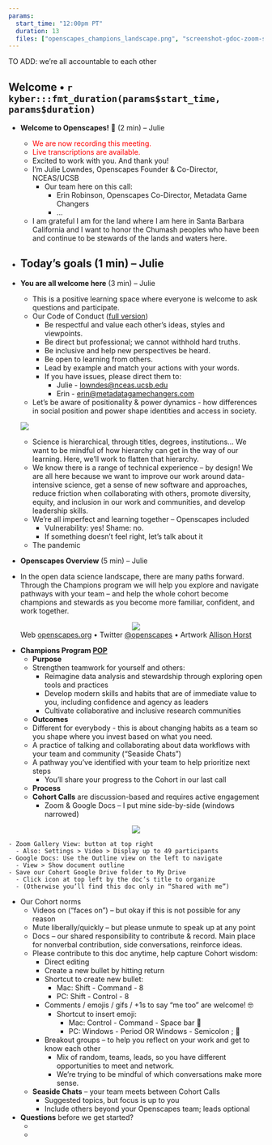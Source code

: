 ```yaml
---
params:
  start_time: "12:00pm PT"
  duration: 13
  files: ["openscapes_champions_landscape.png", "screenshot-gdoc-zoom-setup.png", "wheel_of_power_duckworth.jpg"]
---
```


TO ADD: we're all accountable to each other

## Welcome • `r kyber:::fmt_duration(params$start_time, params$duration)`

- **Welcome to Openscapes!** 👋 (2 min) – Julie
  - <font color="red">We are now recording this meeting.</font> 
  - <font color="red">Live transcriptions are available.</font>
  - Excited to work with you. And thank you!
  - I’m Julie Lowndes, Openscapes Founder & Co-Director, NCEAS/UCSB
    - Our team here on this call: 
      - Erin Robinson, Openscapes Co-Director, Metadata Game Changers
      - ...
  - I am grateful I am for the land where I am here in Santa Barbara California and I want to honor the Chumash peoples who have been and continue to be stewards of the lands and waters here.

- **Today’s goals** (1 min) – Julie
  - 
- **You are all welcome here** (3 min) – Julie
  - This is a positive learning space where everyone is welcome to ask questions and participate.
  - Our Code of Conduct ([full version](https://www.openscapes.org/code-of-conduct/))
    - Be respectful and value each other’s ideas, styles and viewpoints.
    - Be direct but professional; we cannot withhold hard truths.
    - Be inclusive and help new perspectives be heard.
    - Be open to learning from others.
    - Lead by example and match your actions with your words.
    - If you have issues, please direct them to:
      - Julie - [lowndes@nceas.ucsb.edu](mailto:lowndes@nceas.ucsb.edu)
      - Erin - [erin@metadatagamechangers.com](mailto:erin@metadatagamechangers.com) 
  - Let’s be aware of positionality & power dynamics - how differences in social position and power shape identities and access in society. 
  
  ![](wheel_of_power_duckworth.jpg)

  - Science is hierarchical, through titles, degrees, institutions… We want to be mindful of how hierarchy can get in the way of our learning. Here, we’ll work to flatten that hierarchy.
  - We know there is a range of technical experience – by design! We are all here because we want to improve our work around data-intensive science, get a sense of new software and approaches, reduce friction when collaborating with others, promote diversity, equity, and inclusion in our work and communities, and develop leadership skills.
  - We’re all imperfect and learning together – Openscapes included
    - Vulnerability: yes! Shame: no.
    - If something doesn’t feel right, let’s talk about it
  - The pandemic 

- **Openscapes Overview** (5 min) – Julie
- In the open data science landscape, there are many paths forward. Through the Champions program we will help you explore and navigate pathways with your team – and help the whole cohort become champions and stewards as you become more familiar, confident, and work together.


<center>![](openscapes_champions_landscape.png)</center>

<center>Web [openscapes.org](https://openscapes.org) • Twitter [@openscapes](https://twitter.com/openscapes) • Artwork [Allison Horst](https://twitter.com/allison_horst)</center>


- **Champions Program [POP](https://suzannehawkes.com/2010/04/09/pop-everything/)**
  - **Purpose**
  - Strengthen teamwork for yourself and others:
    - Reimagine data analysis and stewardship through exploring open tools and practices
    - Develop modern skills and habits that are of immediate value to you, including confidence and agency as leaders 
    - Cultivate collaborative and inclusive research communities 
  - **Outcomes**
  - Different for everybody - this is about changing habits as a team so you shape where you invest based on what you need.
  - A practice of talking and collaborating about data workflows with your team and community (“Seaside Chats”)
  - A pathway you’ve identified with your team to help prioritize next steps 
    - You’ll share your progress to the Cohort in our last call 
  - **Process**
  - **Cohort Calls** are discussion-based and requires active engagement
    - Zoom & Google Docs – I put mine side-by-side (windows narrowed)

<center>![](screenshot-gdoc-zoom-setup.png)</center>

    - Zoom Gallery View: button at top right
      - Also: Settings > Video > Display up to 49 participants
    - Google Docs: Use the Outline view on the left to navigate 
      - View > Show document outline
    - Save our Cohort Google Drive folder to My Drive
      - Click icon at top left by the doc’s title to organize
      - (Otherwise you’ll find this doc only in “Shared with me”)
  - Our Cohort norms
    - Videos on (“faces on”) – but okay if this is not possible for any reason 
    - Mute liberally/quickly – but please unmute to speak up at any point
    - Docs – our shared responsibility to contribute & record. Main place for nonverbal contribution, side conversations, reinforce ideas.
    - Please contribute to this doc anytime, help capture Cohort wisdom:
      - Direct editing
      - Create a new bullet by hitting return
      - Shortcut to create new bullet:
        - Mac: Shift - Command - 8
        - PC: Shift - Control - 8
      - Comments / emojis / gifs / +1s to say “me too” are welcome! 🤓
        - Shortcut to insert emoji:
          - Mac: Control - Command - Space bar 🦑 
          - PC: Windows - Period OR Windows - Semicolon ; 🦖
      - Breakout groups – to help you reflect on your work and get to know each other
        - Mix of random, teams, leads, so you have different opportunities to meet and network. 
        - We're trying to be mindful of which conversations make more sense.
    - **Seaside Chats** – your team meets between Cohort Calls
        - Suggested topics, but focus is up to you
        - Include others beyond your Openscapes team; leads optional
- **Questions** before we get started?
    -  
    - 
    
